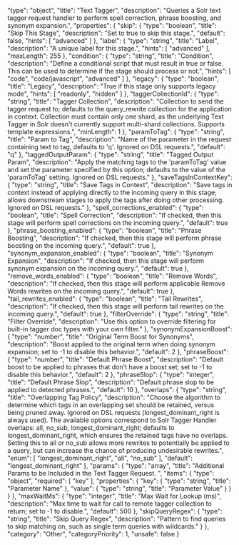   "type": "object",
  "title": "Text Tagger",
  "description": "Queries a Solr text tagger request handler to perform spell correction, phrase boosting, and synonym expansion.",
  "properties": {
    "skip": {
      "type": "boolean",
      "title": "Skip This Stage",
      "description": "Set to true to skip this stage.",
      "default": false,
      "hints": [
        "advanced"
      ]
    },
    "label": {
      "type": "string",
      "title": "Label",
      "description": "A unique label for this stage.",
      "hints": [
        "advanced"
      ],
      "maxLength": 255
    },
    "condition": {
      "type": "string",
      "title": "Condition",
      "description": "Define a conditional script that must result in true or false. This can be used to determine if the stage should process or not.",
      "hints": [
        "code",
        "code/javascript",
        "advanced"
      ]
    },
    "legacy": {
      "type": "boolean",
      "title": "Legacy",
      "description": "True if this stage only supports legacy mode",
      "hints": [
        "readonly",
        "hidden"
      ]
    },
    "taggerCollectionId": {
      "type": "string",
      "title": "Tagger Collection",
      "description": "Collection to send the tagger request to; defaults to the query_rewrite collection for the application in context. Collection must contain only one shard, as the underlying Text Tagger in Solr doesn't currently support multi-shard collections. Supports template expressions.",
      "minLength": 1
    },
    "paramToTag": {
      "type": "string",
      "title": "Param to Tag",
      "description": "Name of the parameter in the request containing text to tag, defaults to 'q'.  Ignored on DSL requests.",
      "default": "q"
    },
    "taggedOutputParam": {
      "type": "string",
      "title": "Tagged Output Param",
      "description": "Apply the matching tags to the 'paramToTag' value and set the parameter specified by this option; defaults to the value of the 'paramToTag' setting.  Ignored on DSL requests."
    },
    "saveTagsInContextKey": {
      "type": "string",
      "title": "Save Tags in Context",
      "description": "Save tags in context instead of applying directly to the incoming query in this stage; allows downstream stages to apply the tags after doing other processing.  Ignored on DSL requests."
    },
    "spell_corrections_enabled": {
      "type": "boolean",
      "title": "Spell Correction",
      "description": "If checked, then this stage will perform spell corrections on the incoming query.",
      "default": true
    },
    "phrase_boosting_enabled": {
      "type": "boolean",
      "title": "Phrase Boosting",
      "description": "If checked, then this stage will perform phrase boosting on the incoming query.",
      "default": true
    },
    "synonym_expansion_enabled": {
      "type": "boolean",
      "title": "Synonym Expansion",
      "description": "If checked, then this stage will perform synonym expansion on the incoming query.",
      "default": true
    },
    "remove_words_enabled": {
      "type": "boolean",
      "title": "Remove Words",
      "description": "If checked, then this stage will perform applicable Remove Words rewrites on the incoming query.",
      "default": true
    },
    "tail_rewrites_enabled": {
      "type": "boolean",
      "title": "Tail Rewrites",
      "description": "If checked, then this stage will perform tail rewrites on the incoming query.",
      "default": true
    },
    "filterOverride": {
      "type": "string",
      "title": "Filter Override",
      "description": "Use this option to override filtering for built-in tagger doc types with your own filter."
    },
    "synonymExpansionBoost": {
      "type": "number",
      "title": "Original Term Boost for Synonyms",
      "description": "Boost applied to the original term when doing synonym expansion; set to -1 to disable this behavior.",
      "default": 2
    },
    "phraseBoost": {
      "type": "number",
      "title": "Default Phrase Boost",
      "description": "Default boost to be applied to phrases that don't have a boost set; set to -1 to disable this behavior.",
      "default": 2
    },
    "phraseSlop": {
      "type": "integer",
      "title": "Default Phrase Slop",
      "description": "Default phrase slop to be applied to detected phrases.",
      "default": 10
    },
    "overlaps": {
      "type": "string",
      "title": "Overlapping Tag Policy",
      "description": "Choose the algorithm to determine which tags in an overlapping set should be retained, versus being pruned away. Ignored on DSL requests (longest_dominant_right is always used). The available options correspond to Solr Tagger Handler overlaps: all, no_sub, longest_dominant_right; defaults to longest_dominant_right, which ensures the retained tags have no overlaps. Setting this to all or no_sub allows more rewrites to potentially be applied to a query, but can increase the chance of producing undesirable rewrites.",
      "enum": [
        "longest_dominant_right",
        "all",
        "no_sub"
      ],
      "default": "longest_dominant_right"
    },
    "params": {
      "type": "array",
      "title": "Additional Params to be Included in the Text Tagger Request. ",
      "items": {
        "type": "object",
        "required": [
          "key"
        ],
        "properties": {
          "key": {
            "type": "string",
            "title": "Parameter Name"
          },
          "value": {
            "type": "string",
            "title": "Parameter Value"
          }
        }
      }
    },
    "maxWaitMs": {
      "type": "integer",
      "title": "Max Wait for Lookup (ms)",
      "description": "Max time to wait for call to remote tagger collection to return; set to -1 to disable.",
      "default": 500
    },
    "skipQueryRegex": {
      "type": "string",
      "title": "Skip Query Regex",
      "description": "Pattern to find queries to skip matching on, such as single term queries with wildcards."
    }
  },
  "category": "Other",
  "categoryPriority": 1,
  "unsafe": false
}
